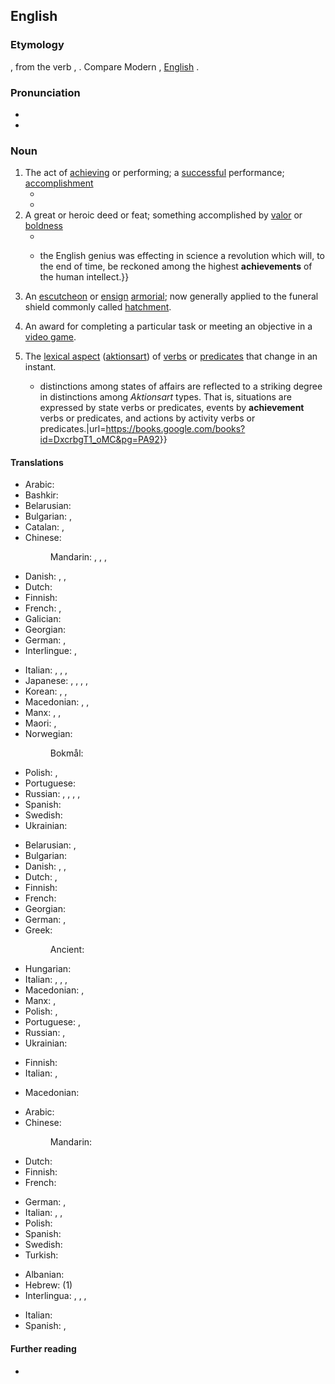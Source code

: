 ==English==

===Etymology===
{{bor|en|fro|achevement}}, from the verb {{m|fro|achever}}, {{m|fro|achiever||to finish}}. Compare Modern {{cog|fr|achèvement}}, [[w:English language|English]] {{doublet|en|hatchment|notext=1}}.

===Pronunciation===
* {{IPA|en|/əˈtʃiːvmənt/}}
* {{audio|en|en-us-achievement.ogg|Audio (US)}}

===Noun===
{{en-noun|~}}

# The act of [[achieving]] or performing; a [[successful]] performance; [[accomplishment]]
#* {{quote-book|en|year=1963|author={{w|Margery Allingham}}
|title={{w|The China Governess}}
|chapter=1|url=http://openlibrary.org/works/OL2004261W
|passage=The original family who had begun to build a palace to rival Nonesuch had died out before they had put up little more than the gateway, so that the actual structure which had come down to posterity retained the secret magic of a promise rather than the overpowering splendour of a great architectural '''achievement'''.}}
#* {{quote-journal|en|year=2012|month=March-April
|author=[[w:Terry Sejnowski|Terrence J. Sejnowski]]
|title=Well-connected Brains
|volume=100|issue=2|page=171
|magazine={{w|American Scientist}}
|url=http://www.americanscientist.org/bookshelf/pub/well-connected-brains
|passage=Creating a complete map of the human connectome would therefore be a monumental milestone but not the end of the journey to understanding how our brains work. The '''achievement''' will transform neuroscience and serve as the starting point for asking questions we could not otherwise have answered,&nbsp;[&hellip;].}}
# A great or heroic deed or feat; something accomplished by [[valor]] or [[boldness]]
#* {{quote-book|en|a. 1677|{{w|Isaac Barrow}}|The Works of Isaac Barrow|editors=Abraham Hill and James Hamilton|section=Sermon xxxiv, Of Being Imitators of Christ|page=397|year_published=1845|passage=[The exploits] of the ancient saints ; they do far surpass the most famous '''achievements''' of pagan heroes.}}
#* {{quote-book|en|c. 1837|{{w|Thomas Babington Macaulay}}|Minutes on the Education of India|passage={{...}}the English genius was effecting in science a revolution which will, to the end of time, be reckoned among the highest '''achievements''' of the human intellect.}}
# {{lb|en|heraldry}} An [[escutcheon]] or [[ensign]] [[armorial]]; now generally applied to the funeral shield commonly called [[hatchment]].
# {{lb|en|video games}} An award for completing a particular task or meeting an objective in a [[video game]].
#: {{ux|en|Finishing the game does not give you a 100% score until you have unlocked all of the '''achievements'''.}}
#: {{synonyms|en|trophy}}
# {{lb|en|grammar|semantics}} The [[lexical aspect]] ([[aktionsart]]) of [[verb]]s or [[predicate]]s that change in an instant.
#* {{quote-book|en|1997|Robert van Valin and Randy LaPolla|Syntax||92|{{...}}distinctions among states of affairs are reflected to a striking degree in distinctions among ''Aktionsart'' types. That is, situations are expressed by state verbs or predicates, events by '''achievement''' verbs or predicates, and actions by activity verbs or predicates.|url=https://books.google.com/books?id=DxcrbgT1_oMC&pg=PA92}} 

====Translations====
{{trans-top|act of achieving or performing}}
* Arabic: {{t|ar|إِنْجَاز|m}}
* Bashkir: {{t|ba|ҡаҙаныш|sc=Cyrl}}
* Belarusian: {{t|be|дасягне́нне|n}}
* Bulgarian: {{t+|bg|постиже́ние|n}}, {{t+|bg|изпълне́ние|n}}
* Catalan: {{t|ca|assoliment|m}}, {{t|ca|consecució|f}}
* Chinese:
*: Mandarin: {{t+|cmn|成就|tr=chéngjiù}}, {{t+|cmn|成果|tr=chéngguǒ}}, {{t+|cmn|成績}}, {{t+|cmn|成绩|tr=chéngjì}}
* Danish: {{t|da|udførelse|c}}, {{t|da|præstation|c}}, {{t+|da|resultat|n}}
* Dutch: {{t+|nl|prestatie}}
* Finnish: {{t+|fi|saavutus}}
* French: {{t+|fr|réalisation|f}}, {{t+|fr|accomplissement|m}}
* Galician: {{t+|gl|realización|f}}
* Georgian: {{t|ka|მიღწევა}}
* German: {{t+|de|Errungenschaft|f}}, {{t+|de|Leistung|f}}
* Interlingue: {{t|ie|acomplement}}, {{t|ie|realisation}}
{{trans-mid}}
* Italian: {{t+|it|realizzazione|f}}, {{t+|it|prestazione|f}}, {{t+|it|conseguimento|m}}, {{t+|it|rendimento|m}}
* Japanese: {{t+|ja|達成|tr=たっせい, tassei}}, {{t+|ja|到達|tr=とうたつ, tōtatsu}}, {{t+|ja|業績|tr=ぎょうせき, gyōseki}}, {{t+|ja|成果|tr=せいか, seika}}, {{t+|ja|成績|tr=せいせき, seiseki}}
* Korean: {{t+|ko|달성}}, {{t+|ko|업적}}, {{t+|ko|성과}}
* Macedonian: {{t|mk|достигнување|n}}, {{t|mk|постигнување|n}}, {{t|mk|успех|m}}
* Manx: {{t|gv|ard-nhee|m}}, {{t|gv|ard-obbyr|f}}, {{t|gv|cooilleeney|m}}
* Maori: {{t|mi|tutukitanga}}, {{t|mi|haumāuiui}}
* Norwegian:
*: Bokmål: {{t|nb|måloppnåelse|m}}
* Polish: {{t+|pl|dokonanie|n}}, {{t+|pl|osiągnięcie|n}}
* Portuguese: {{t+|pt|realização|f}}
* Russian: {{t+|ru|достиже́ние|n}}, {{t+|ru|успе́х|m}}, {{t+|ru|сверше́ние|n}}, {{t+|ru|выполне́ние|n}}, {{t+|ru|исполне́ние|n}}
* Spanish: {{t+|es|logro|m}}
* Swedish: {{t+|sv|prestation|c}}
* Ukrainian: {{t|uk|дося́гнення|n}}
{{trans-bottom}}

{{trans-top|great or heroic deed}}
* Belarusian: {{t|be|по́дзвіг|m}}, {{t|be|вы́чын|m}}
* Bulgarian: {{t+|bg|по́двиг|m}}
* Danish: {{t|da|bedrift|c}}, {{t|da|præstation|c}}, {{t+|da|resultat|n}}
* Dutch: {{t+|nl|prestatie|f}}, {{t+|nl|verwezenlijking|f}}
* Finnish: {{t+|fi|saavutus}}
* French: {{t+|fr|haut fait|m}}
* Georgian: {{t|ka|მიღწევა}}
* German: {{t|de|Großtat|f}}, {{t+|de|Heldentat|f}}
* Greek:
*: Ancient: {{t|grc|κατόρθωμα|n}}
{{trans-mid}}
* Hungarian: {{t+|hu|hőstett}}
* Italian: {{t+|it|impresa|f}}, {{t+|it|gesta|f-p}}, {{t+|it|risultato|m}}, {{t+|it|conquista|f}}
* Macedonian: {{t|mk|подвиг|m}}, {{t|mk|дело|n}}
* Manx: {{t|gv|ard-nhee}}, {{t|gv|ard-obbyr|f}}
* Polish: {{t+|pl|dokonanie|n}}, {{t+|pl|osiągnięcie|n}}
* Portuguese: {{t+|pt|feito|m}}, {{t+|pt|realização|f}}
* Russian: {{t+|ru|по́двиг|m}}, {{t+|ru|сверше́ние|n}}
* Ukrainian: {{t|uk|по́двиг|m}}
{{trans-bottom}}

{{trans-top|heraldry: escutcheon}}
* Finnish: {{t|fi|vaakunakilpi}}
* Italian: {{t+|it|stemma|m}}, {{t+|it|blasone|m}}
{{trans-mid}}
* Macedonian: {{t|mk|достигнување|n}}
{{trans-bottom}}

{{trans-top|a reward in video games}}
* Arabic: {{t|ar|إِنْجَاز|m}}
* Chinese:
*: Mandarin: {{t+|cmn|成就|tr=chéngjiù}}
* Dutch: {{t+|nl|prestatie|f}}
* Finnish: {{t+|fi|saavutus}}
* French: {{t+|fr|succès|m}}
{{trans-mid}}
* German: {{t+|de|Errungenschaft|f}}, {{t+|de|Erfolg|m}}
* Italian: {{t+|it|vittoria|f}}, {{t+|it|successo|m}}, {{t+|it|risultato|m}}
* Polish: {{t+|pl|osiągnięcie|n}}
* Spanish: {{t+|es|logro|m}}
* Swedish: {{t+|sv|prestation|c}}
* Turkish: {{t+|tr|başarım}}
{{trans-bottom}}

{{checktrans-top|}}
* Albanian: {{t+check|sq|arritje}}
* Hebrew: {{t-check|he|הישג|m|tr=hey'sseg}} (1)
* Interlingua: {{t-check|ia|accomplimento}}, {{t-check|ia|complimento}}, {{qualifier|1}} {{t-check|ia|realisation}}, {{qualifier|2}} {{t-check|ia|facto}}
{{trans-mid}}
* Italian: {{t+check|it|realizzazione|f}}
* Spanish: {{t+check|es|realización|f}}, {{t+check|es|logro|m}}
{{trans-bottom}}

====Further reading====
* {{R:Webster 1913}}